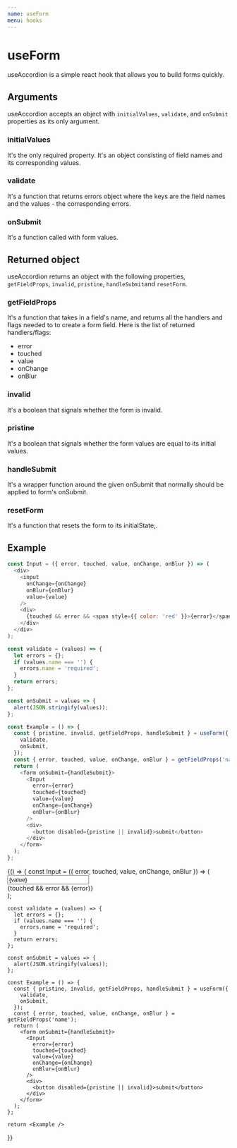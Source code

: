 ```yaml
---
name: useForm
menu: hooks
---
```


# useForm

useAccordion is a simple react hook that allows you to build forms quickly.



## Arguments

useAccordion accepts an object with `initialValues`, `validate`, and `onSubmit` properties as its only argument.

### **initialValues**

It's the only required property. It's an object consisting of field names and its corresponding values.

### **validate**

It's a function that returns errors object where the keys are the field names and the values - the corresponding errors.

### **onSubmit**

It's a function called with form values.



## Returned object

useAccordion returns an object with the following properties, `getFieldProps`, `invalid`, `pristine`, `handleSubmit`and `resetForm`.

### **getFieldProps**

It's a function that takes in a field's name, and returns all the handlers and flags needed to to create a form field.
Here is the list of returned handlers/flags:

- error
- touched
- value
- onChange
- onBlur

### **invalid**

It's a boolean that signals whether the form is invalid.

### **pristine**

It's a boolean that signals whether the form values are equal to its initial values.

### **handleSubmit**

It's a wrapper function around the given onSubmit that normally should be applied to form's onSubmit.

### **resetForm**

It's a function that resets the form to its initialState;.



## Example

```js
const Input = ({ error, touched, value, onChange, onBlur }) => (
  <div>
    <input
      onChange={onChange}
      onBlur={onBlur}
      value={value}
    />
    <div>
      {touched && error && <span style={{ color: 'red' }}>{error}</span>}
    </div>
  </div>
);

const validate = (values) => {
  let errors = {};
  if (values.name === '') {
    errors.name = 'required';
  }
  return errors;
};

const onSubmit = values => {
  alert(JSON.stringify(values));
};

const Example = () => {
  const { pristine, invalid, getFieldProps, handleSubmit } = useForm({
    validate,
    onSubmit,
  });
  const { error, touched, value, onChange, onBlur } = getFieldProps('name');
  return (
    <form onSubmit={handleSubmit}>
      <Input
        error={error}
        touched={touched}
        value={value}
        onChange={onChange}
        onBlur={onBlur}
      />
      <div>
        <button disabled={pristine || invalid}>submit</button>
      </div>
    </form>
  );
};
```


<Playground>
  {() => {
    const Input = ({ error, touched, value, onChange, onBlur }) => (
      <div>
        <input
          onChange={onChange}
          onBlur={onBlur}
          value={value}
        />
        <div>
          {touched && error && <span style={{ color: 'red' }}>{error}</span>}
        </div>
      </div>
    );

    const validate = (values) => {
      let errors = {};
      if (values.name === '') {
        errors.name = 'required';
      }
      return errors;
    };

    const onSubmit = values => {
      alert(JSON.stringify(values));
    };

    const Example = () => {
      const { pristine, invalid, getFieldProps, handleSubmit } = useForm({
        validate,
        onSubmit,
      });
      const { error, touched, value, onChange, onBlur } = getFieldProps('name');
      return (
        <form onSubmit={handleSubmit}>
          <Input
            error={error}
            touched={touched}
            value={value}
            onChange={onChange}
            onBlur={onBlur}
          />
          <div>
            <button disabled={pristine || invalid}>submit</button>
          </div>
        </form>
      );
    };

    return <Example />
  }}
</Playground>

